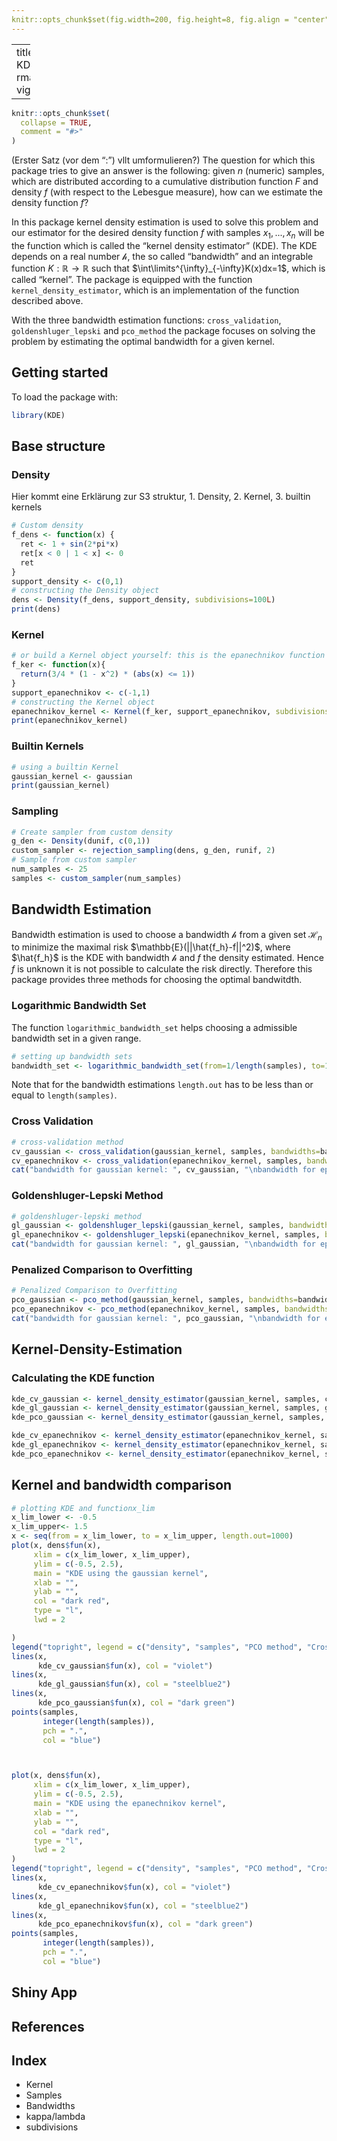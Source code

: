 ```yaml
---
knitr::opts_chunk$set(fig.width=200, fig.height=8, fig.align = "center") 
---
```

---
title: "Introduction to KDE"
output: rmarkdown::html_vignette
vignette: >
  %\VignetteIndexEntry{Introduction to KDE}
  %\VignetteEngine{knitr::rmarkdown}
  %\VignetteEncoding{UTF-8}
  
---


```r
knitr::opts_chunk$set(
  collapse = TRUE,
  comment = "#>"
)
```
(Erster Satz (vor dem ":") vllt umformulieren?)
The question for which this package tries to give an answer is the following: given $n$ (numeric) samples,
which are distributed according to a cumulative distribution function $F$ and density $f$ (with respect to the Lebesgue measure), how can we estimate the density function $f$?

In this package kernel density estimation is used to solve this problem and our estimator for the desired density function $f$ with samples $x_1,...,x_n$ will be the
function
\begin{align}
\hat{f_h}(x) = \frac{1}{hn} \sum\limits^{n}_{i=0} K(\frac{x_i-x}{h})
\end{align} 
which is called the "kernel density estimator" (KDE).
The KDE depends on a real number $\mathcal{h}$, the so called "bandwidth" and an integrable function $K: \mathbb{R} \rightarrow \mathbb{R}$ such 
that $\int\limits^{\infty}_{-\infty}K(x)dx=1$, which is called "kernel".
The package is equipped with the function `kernel_density_estimator`, which is an implementation of the function described above. 

With the three bandwidth estimation functions: `cross_validation`, `goldenshluger_lepski` and `pco_method` the package focuses 
on solving the problem by estimating the optimal bandwidth for a given kernel.

## Getting started
To load the package with: 
```r
library(KDE)
```

## Base structure
### Density
Hier kommt eine Erklärung zur S3 struktur, 1. Density, 2. Kernel, 3. builtin kernels
```r
# Custom density
f_dens <- function(x) {
  ret <- 1 + sin(2*pi*x)
  ret[x < 0 | 1 < x] <- 0
  ret
}
support_density <- c(0,1)
# constructing the Density object
dens <- Density(f_dens, support_density, subdivisions=100L)
print(dens)

```

### Kernel
```r
# or build a Kernel object yourself: this is the epanechnikov function
f_ker <- function(x){
  return(3/4 * (1 - x^2) * (abs(x) <= 1))
}
support_epanechnikov <- c(-1,1)
# constructing the Kernel object
epanechnikov_kernel <- Kernel(f_ker, support_epanechnikov, subdivisions=10L)
print(epanechnikov_kernel)
```
### Builtin Kernels
```r
# using a builtin Kernel
gaussian_kernel <- gaussian
print(gaussian_kernel)

```

### Sampling 
```r
# Create sampler from custom density
g_den <- Density(dunif, c(0,1))
custom_sampler <- rejection_sampling(dens, g_den, runif, 2)
# Sample from custom sampler
num_samples <- 25
samples <- custom_sampler(num_samples)
```

## Bandwidth Estimation

Bandwidth estimation is used to choose a bandwidth $\mathcal{h}$ from a given set $\mathcal{H}_n$ to minimize the maximal risk $\mathbb{E}(||\hat{f_h}-f||^2)$, where $\hat{f_h}$ is the KDE with bandwidth $\mathcal{h}$ and $f$ the density estimated. Hence $f$ is unknown it is not possible to calculate the risk directly. Therefore this package provides three methods for choosing the optimal bandwitdth. 

### Logarithmic Bandwidth Set

The function `logarithmic_bandwidth_set` helps choosing a admissible bandwidth set in a given range.  
```r
# setting up bandwidth sets
bandwidth_set <- logarithmic_bandwidth_set(from=1/length(samples), to=1, length.out=10)
```
Note that for the bandwidth estimations `length.out` has to be less than or equal to `length(samples)`.


### Cross Validation

```r
# cross-validation method
cv_gaussian <- cross_validation(gaussian_kernel, samples, bandwidths=bandwidth_set, subdivisions=100L)
cv_epanechnikov <- cross_validation(epanechnikov_kernel, samples, bandwidths=bandwidth_set, subdivisions=500L)
cat("bandwidth for gaussian kernel: ", cv_gaussian, "\nbandwidth for epanechnikov kernel: ", cv_epanechnikov)
```

### Goldenshluger-Lepski Method

```r
# goldenshluger-lepski method
gl_gaussian <- goldenshluger_lepski(gaussian_kernel, samples, bandwidths=bandwidth_set, subdivisions=100L)
gl_epanechnikov <- goldenshluger_lepski(epanechnikov_kernel, samples, bandwidths=bandwidth_set, subdivisions=200L)
cat("bandwidth for gaussian kernel: ", gl_gaussian, "\nbandwidth for epanechnikov kernel: ", gl_epanechnikov)
```

### Penalized Comparison to Overfitting

```r
# Penalized Comparison to Overfitting
pco_gaussian <- pco_method(gaussian_kernel, samples, bandwidths=bandwidth_set, subdivisions=100L)
pco_epanechnikov <- pco_method(epanechnikov_kernel, samples, bandwidths=bandwidth_set, subdivisions=250L)
cat("bandwidth for gaussian kernel: ", pco_gaussian, "\nbandwidth for epanechnikov kernel: ", pco_epanechnikov)
```


## Kernel-Density-Estimation
### Calculating the KDE function
```r
kde_cv_gaussian <- kernel_density_estimator(gaussian_kernel, samples, cv_gaussian, subdivisions=100L)
kde_gl_gaussian <- kernel_density_estimator(gaussian_kernel, samples, gl_gaussian, subdivisions=100L)
kde_pco_gaussian <- kernel_density_estimator(gaussian_kernel, samples, pco_gaussian, subdivisions=100L)

kde_cv_epanechnikov <- kernel_density_estimator(epanechnikov_kernel, samples, cv_epanechnikov, subdivisions=200L)
kde_gl_epanechnikov <- kernel_density_estimator(epanechnikov_kernel, samples, gl_epanechnikov, subdivisions=200L)
kde_pco_epanechnikov <- kernel_density_estimator(epanechnikov_kernel, samples, pco_epanechnikov, subdivisions=200L)
```

## Kernel and bandwidth comparison 
```r
# plotting KDE and functionx_lim
x_lim_lower <- -0.5
x_lim_upper<- 1.5
x <- seq(from = x_lim_lower, to = x_lim_upper, length.out=1000)
plot(x, dens$fun(x),
     xlim = c(x_lim_lower, x_lim_upper),
     ylim = c(-0.5, 2.5),
     main = "KDE using the gaussian kernel",
     xlab = "",
     ylab = "",
     col = "dark red",
     type = "l",
     lwd = 2

)
legend("topright", legend = c("density", "samples", "PCO method", "Crossvalidation", "Goldenshluger-Lepski"), col = c("dark red","royal blue", "dark green","violet", "steelblue2"), lty = c(1,1,1,1,1), lwd = c(2,1,2,1,1), cex = 0.75)
lines(x,
      kde_cv_gaussian$fun(x), col = "violet")
lines(x,
      kde_gl_gaussian$fun(x), col = "steelblue2")
lines(x,
      kde_pco_gaussian$fun(x), col = "dark green")
points(samples,
       integer(length(samples)),
       pch = ".",
       col = "blue")




```


```r
plot(x, dens$fun(x),
     xlim = c(x_lim_lower, x_lim_upper),
     ylim = c(-0.5, 2.5),
     main = "KDE using the epanechnikov kernel",
     xlab = "",
     ylab = "",
     col = "dark red",
     type = "l",
     lwd = 2
)
legend("topright", legend = c("density", "samples", "PCO method", "Crossvalidation", "Goldenshluger-Lepski"), col = c("dark red","royal blue", "dark green","violet", "steelblue2"), lty = c(1,1,1,1,1), lwd = c(2,1,2,1,1), cex = 0.75)
lines(x,
      kde_cv_epanechnikov$fun(x), col = "violet")
lines(x,
      kde_gl_epanechnikov$fun(x), col = "steelblue2")
lines(x,
      kde_pco_epanechnikov$fun(x), col = "dark green")
points(samples,
       integer(length(samples)),
       pch = ".",
       col = "blue")

```



## Shiny App

## References

## Index

* Kernel 
* Samples
* Bandwidths
* kappa/lambda
* subdivisions
